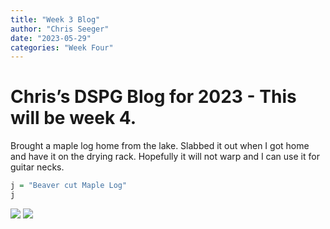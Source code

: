 ```yaml
---
title: "Week 3 Blog"
author: "Chris Seeger"
date: "2023-05-29"
categories: "Week Four"
---
```


# Chris's DSPG Blog for 2023 - This will be week 4.

Brought a maple log home from the lake. Slabbed it out when I got home and have it on the drying rack. Hopefully it will not warp and I can use it for guitar necks.

```r
j = "Beaver cut Maple Log"
j
```

![](maple1.jpg) ![](maple2.jpg)

